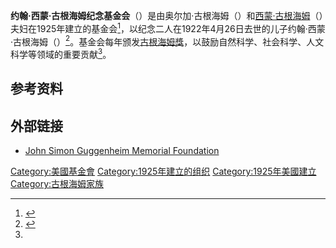 {{short description|Foundation}}
{{Infobox organization
| name                = John Simon Guggenheim Memorial Foundation
| logo                = John Simon Guggenheim Foundation logo with text.png
| logo_size           = 
| logo_alt            = 
| logo_caption        = 
| abbreviation        = 
| motto               = 
| predecessor         = 
| merged              = 
| successor           = 
| formation           = {{start date and age|1925}}
| founder             = {{hlist | Olga Guggenheim | Simon Guggenheim}}
| founding_location   = 
| extinction          = <!-- use {{end date and age|YYYY|MM|DD}} -->
| merger              = 
| type                = 
| tax_id              = <!-- or | vat_id = (for European organizations) -->
| registration_id     = <!-- for non-profit org -->
| status              = 
| purpose             = 
| professional_title  = 
| headquarters        = 美国[[纽约州|纽约州]][[纽约市|纽约市]]
| location            = 
| location2           = 
| additional_location = 
| additional_location2= 
| coordinates         = <!-- {{coord|LAT|LON|display=inline, title}} -->
| origins             = 
| region              = 
| products            = 
| services            = 
| methods             = 
| fields              = 
| leader_title        = 主席
| leader_name         = [[Edward_Hirsch|Edward Hirsch]]
| publications        =
| parent_organization = 
| subsidiaries        = 
| secessions          = 
| affiliations        = 
| budget              = 
| budget_year         = 
| revenue             = 
| revenue_year        = 
| disbursements       = 
| expenses            = 
| expenses_year       = 
| endowment           = 
| endowment_year      = 
| staff               = 
| staff_year          = 
| volunteers          = 
| volunteers_year     = 
| website             = <!-- {{URL|example.com}} -->
}}
'''约翰·西蒙·古根海姆纪念基金会'''（{{lang-en|John Simon Guggenheim Memorial Foundation}}）是由奥尔加·古根海姆（{{lang|en|Olga Guggenheim}}）和[[西蒙·古根海姆|西蒙·古根海姆]]（{{lang|en|Simon Guggenheim}}）夫妇在1925年建立的基金会<ref name="bloomberg">{{cite web | url = http://investing.businessweek.com/research/stocks/private/snapshot.asp?privcapId=4932668 | accessdate = 18 November 2014 | publisher = [[Bloomberg_Businessweek|Bloomberg Businessweek]] | title = Company Overview of John Simon Guggenheim Memorial Foundation | archive-date = 2014-11-29 | archive-url = https://web.archive.org/web/20141129032340/http://investing.businessweek.com/research/stocks/private/snapshot.asp?privcapId=4932668 | dead-url = no }}</ref>，以纪念二人在1922年4月26日去世的儿子约翰·西蒙·古根海姆（{{lang|en|John Simon Guggenheim}}）<ref>{{cite news|accessdate=2018-12-04|title=Mrs. Simon Guggenheim Dead; Philanthropist and Arts Patron|url=https://www.nytimes.com/1970/02/16/archives/mrs-simon-guggenheim-dead-philanthropist-and-arts-patron.html|newspaper=The New York Times|archive-date=2020-08-08|archive-url=https://web.archive.org/web/20200808005806/https://www.nytimes.com/1970/02/16/archives/mrs-simon-guggenheim-dead-philanthropist-and-arts-patron.html|dead-url=no}}</ref>。基金会每年颁发[[古根海姆獎|古根海姆獎]]，以鼓励自然科学、社会科学、人文科学等领域的重要贡献<ref name="bloomberg" />。
== 参考资料 ==
{{reflist|25em}}
== 外部链接 ==
*[http://www.gf.org/ John Simon Guggenheim Memorial Foundation]

{{Authority control}}

{{stub}}

[[Category:美國基金會|Category:美國基金會]]
[[Category:1925年建立的组织|Category:1925年建立的组织]]
[[Category:1925年美國建立|Category:1925年美國建立]]
[[Category:古根海姆家族|Category:古根海姆家族]]